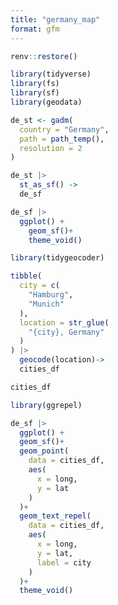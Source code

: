 ```yaml
---
title: "germany_map"
format: gfm
---
```


```r
renv::restore()
```

```r
library(tidyverse)
library(fs)
library(sf)
library(geodata)
```

```r
de_st <- gadm(
  country = "Germany", 
  path = path_temp(),
  resolution = 2
)
```

```r
de_st |> 
  st_as_sf() ->
  de_sf
```

```r
de_sf |> 
  ggplot() +
    geom_sf()+
    theme_void()
```

```r
library(tidygeocoder)
```

```r
tibble(
  city = c(
    "Hamburg",
    "Munich"
  ),
  location = str_glue(
    "{city}, Germany"
  )
) |> 
  geocode(location)-> 
  cities_df
```

```r
cities_df
```

```r
library(ggrepel)
```

```r
de_sf |> 
  ggplot() +
  geom_sf()+
  geom_point(
    data = cities_df, 
    aes(
      x = long,
      y = lat
    )
  )+
  geom_text_repel(
    data = cities_df, 
    aes(
      x = long,
      y = lat,
      label = city
    )
  )+
  theme_void()
```
